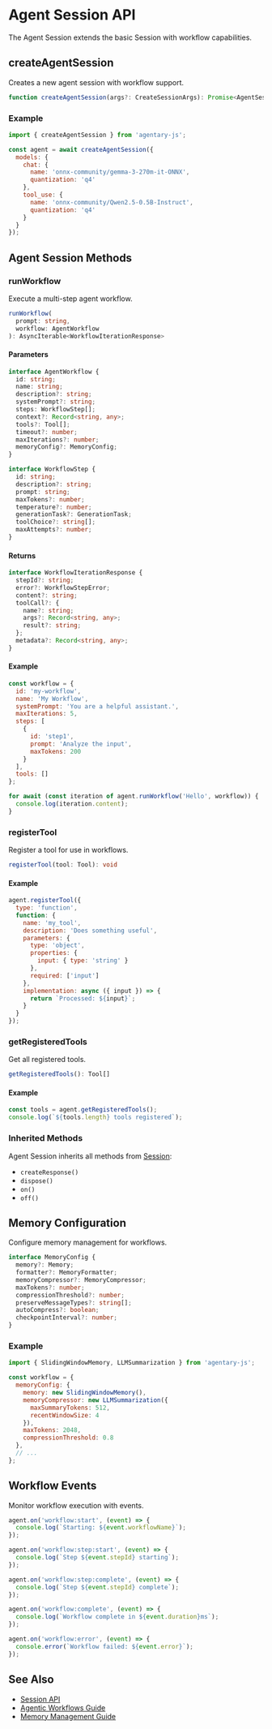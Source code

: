 # Agent Session API

The Agent Session extends the basic Session with workflow capabilities.

## createAgentSession

Creates a new agent session with workflow support.

```typescript
function createAgentSession(args?: CreateSessionArgs): Promise<AgentSession>
```

### Example

```javascript
import { createAgentSession } from 'agentary-js';

const agent = await createAgentSession({
  models: {
    chat: {
      name: 'onnx-community/gemma-3-270m-it-ONNX',
      quantization: 'q4'
    },
    tool_use: {
      name: 'onnx-community/Qwen2.5-0.5B-Instruct',
      quantization: 'q4'
    }
  }
});
```

## Agent Session Methods

### runWorkflow

Execute a multi-step agent workflow.

```typescript
runWorkflow(
  prompt: string,
  workflow: AgentWorkflow
): AsyncIterable<WorkflowIterationResponse>
```

#### Parameters

```typescript
interface AgentWorkflow {
  id: string;
  name: string;
  description?: string;
  systemPrompt?: string;
  steps: WorkflowStep[];
  context?: Record<string, any>;
  tools?: Tool[];
  timeout?: number;
  maxIterations?: number;
  memoryConfig?: MemoryConfig;
}

interface WorkflowStep {
  id: string;
  description?: string;
  prompt: string;
  maxTokens?: number;
  temperature?: number;
  generationTask?: GenerationTask;
  toolChoice?: string[];
  maxAttempts?: number;
}
```

#### Returns

```typescript
interface WorkflowIterationResponse {
  stepId?: string;
  error?: WorkflowStepError;
  content?: string;
  toolCall?: {
    name?: string;
    args?: Record<string, any>;
    result?: string;
  };
  metadata?: Record<string, any>;
}
```

#### Example

```javascript
const workflow = {
  id: 'my-workflow',
  name: 'My Workflow',
  systemPrompt: 'You are a helpful assistant.',
  maxIterations: 5,
  steps: [
    {
      id: 'step1',
      prompt: 'Analyze the input',
      maxTokens: 200
    }
  ],
  tools: []
};

for await (const iteration of agent.runWorkflow('Hello', workflow)) {
  console.log(iteration.content);
}
```

### registerTool

Register a tool for use in workflows.

```typescript
registerTool(tool: Tool): void
```

#### Example

```javascript
agent.registerTool({
  type: 'function',
  function: {
    name: 'my_tool',
    description: 'Does something useful',
    parameters: {
      type: 'object',
      properties: {
        input: { type: 'string' }
      },
      required: ['input']
    },
    implementation: async ({ input }) => {
      return `Processed: ${input}`;
    }
  }
});
```

### getRegisteredTools

Get all registered tools.

```typescript
getRegisteredTools(): Tool[]
```

#### Example

```javascript
const tools = agent.getRegisteredTools();
console.log(`${tools.length} tools registered`);
```

### Inherited Methods

Agent Session inherits all methods from [Session](/api/session):
- `createResponse()`
- `dispose()`
- `on()`
- `off()`

## Memory Configuration

Configure memory management for workflows.

```typescript
interface MemoryConfig {
  memory?: Memory;
  formatter?: MemoryFormatter;
  memoryCompressor?: MemoryCompressor;
  maxTokens?: number;
  compressionThreshold?: number;
  preserveMessageTypes?: string[];
  autoCompress?: boolean;
  checkpointInterval?: number;
}
```

### Example

```javascript
import { SlidingWindowMemory, LLMSummarization } from 'agentary-js';

const workflow = {
  memoryConfig: {
    memory: new SlidingWindowMemory(),
    memoryCompressor: new LLMSummarization({
      maxSummaryTokens: 512,
      recentWindowSize: 4
    }),
    maxTokens: 2048,
    compressionThreshold: 0.8
  },
  // ...
};
```

## Workflow Events

Monitor workflow execution with events.

```typescript
agent.on('workflow:start', (event) => {
  console.log(`Starting: ${event.workflowName}`);
});

agent.on('workflow:step:start', (event) => {
  console.log(`Step ${event.stepId} starting`);
});

agent.on('workflow:step:complete', (event) => {
  console.log(`Step ${event.stepId} complete`);
});

agent.on('workflow:complete', (event) => {
  console.log(`Workflow complete in ${event.duration}ms`);
});

agent.on('workflow:error', (event) => {
  console.error(`Workflow failed: ${event.error}`);
});
```

## See Also

- [Session API](/api/session)
- [Agentic Workflows Guide](/guides/agentic-workflows)
- [Memory Management Guide](/guides/memory-management)
